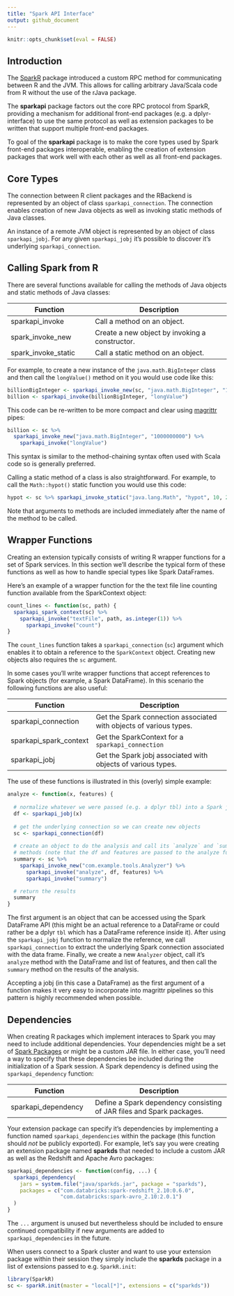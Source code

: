 ```yaml
---
title: "Spark API Interface"
output: github_document
---
```


```r
knitr::opts_chunk$set(eval = FALSE)
```

## Introduction

The [SparkR](https://github.com/apache/spark/tree/master/R) package introduced a custom RPC method for communicating between R and the JVM. This allows for calling arbitrary Java/Scala code from R without the use of the rJava package. 

The **sparkapi** package factors out the core RPC protocol from SparkR, providing a mechanism for additional front-end packages (e.g. a dplyr-interface) to use the same protocol as well as extension packages to be written that support multiple front-end packages.

To goal of the **sparkapi** package is to make the core types used by Spark front-end packages interoperable, enabling the creation of extension packages that work well with each other as well as all front-end packages.

## Core Types

The connection between R client packages and the RBackend is represented by an object of class `sparkapi_connection`. The connection enables creation of new Java objects as well as invoking static methods of Java classes.

An instance of a remote JVM object is represented by an object of class `sparkapi_jobj`. For any given `sparkapi_jobj` it's possible to discover it's underlying `sparkapi_connection`.

## Calling Spark from R

There are several functions available for calling the methods of Java objects and static methods of Java classes:

| Function | Description  |
|----------------------------|---------------------------------------------|
| sparkapi_invoke | Call a method on an object. |
| spark\_invoke\_new | Create a new object by invoking a constructor. |
| spark_invoke_static | Call a static method on an object.  |

For example, to create a new instance of the `java.math.BigInteger` class and then call the `longValue()` method on it you would use code like this:

```r
billionBigInteger <- sparkapi_invoke_new(sc, "java.math.BigInteger", "1000000000")
billion <- sparkapi_invoke(billionBigInteger, "longValue")
```

This code can be re-written to be more compact and clear using [magrittr](https://cran.r-project.org/web/packages/magrittr/vignettes/magrittr.html) pipes: 

```r
billion <- sc %>% 
  sparkapi_invoke_new("java.math.BigInteger", "1000000000") %>%
    sparkapi_invoke("longValue")
```

This syntax is similar to the method-chaining syntax often used with Scala code so is generally preferred.

Calling a static method of a class is also straightforward. For example, to call the `Math::hypot()` static function you would use this code:

```r
hypot <- sc %>% sparkapi_invoke_static("java.lang.Math", "hypot", 10, 20) 
```

Note that arguments to methods are included immediately after the name of the method to be called.

## Wrapper Functions

Creating an extension typically consists of writing R wrapper functions for a set of Spark services. In this section we'll describe the typical form of these functions as well as how to handle special types like Spark DataFrames. 

Here's an example of a wrapper function for the the text file line counting function available from the SparkContext object:

```r
count_lines <- function(sc, path) {
  sparkapi_spark_context(sc) %>% 
    sparkapi_invoke("textFile", path, as.integer(1)) %>% 
      sparkapi_invoke("count")
}
```

The `count_lines` function takes a `sparkapi_connection` (`sc`) argument which enables it to obtain a reference to the `SparkContext` object. Creating new objects also requires the `sc` argument.

In some cases you'll write wrapper functions that accept references to Spark objects (for example, a Spark DataFrame). In this scenario the following functions are also useful:

| Function | Description  |
|----------------------------|---------------------------------------------|
| sparkapi_connection | Get the Spark connection associated with objects of various types. |
| sparkapi\_spark\_context | Get the SparkContext for a `sparkapi_connection` |
| sparkapi_jobj | Get the Spark jobj associated with objects of various types. |

The use of these functions is illustrated in this (overly) simple example:

```r
analyze <- function(x, features) {
  
  # normalize whatever we were passed (e.g. a dplyr tbl) into a Spark jobj
  df <- sparkapi_jobj(x)
  
  # get the underlying connection so we can create new objects
  sc <- sparkapi_connection(df)
  
  # create an object to do the analysis and call its `analyze` and `summary`
  # methods (note that the df and features are passed to the analyze function)
  summary <- sc %>%  
    sparkapi_invoke_new("com.example.tools.Analyzer") %>% 
      sparkapi_invoke("analyze", df, features) %>% 
      sparkapi_invoke("summary")

  # return the results
  summary
}
```

The first argument is an object that can be accessed using the Spark DataFrame API (this might be an actual reference to a DataFrame or could rather be a dplyr `tbl` which has a DataFrame reference inside it). After using the `sparkapi_jobj` function to normalize the reference, we call `sparkapi_connection` to extract the underlying Spark connection associated with the data frame. Finally, we create a new `Analyzer` object, call it's `analyze` method with the DataFrame and list of features, and then call the `summary` method on the results of the analysis.

Accepting a jobj (in this case a DataFrame) as the first argument of a function makes it very easy to incorporate into magrittr pipelines so this pattern is highly recommended when possible.

## Dependencies

When creating R packages which implement interaces to Spark you may need to include additional dependencies. Your dependencies might be a set of [Spark Packages](https://spark-packages.org/) or might be a custom JAR file. In either case, you'll need a way to specify that these dependencies be included during the initialization of a Spark session. A Spark dependency is defined using the `sparkapi_dependency` function:

| Function | Description  |
|----------------------------|---------------------------------------------|
| sparkapi_dependency | Define a Spark dependency consisting of JAR files and Spark packages. |

Your extension package can specify it's dependencies by implementing a function named `sparkapi_dependencies` within the package (this function should *not* be publicly exported). For example, let's say you were creating an extension package named **sparkds** that needed to include a custom JAR as well as the Redshift and Apache Avro packages:

```r
sparkapi_dependencies <- function(config, ...) {
  sparkapi_dependency(
    jars = system.file("java/sparkds.jar", package = "sparkds"),
    packages = c("com.databricks:spark-redshift_2.10:0.6.0",
                 "com.databricks:spark-avro_2.10:2.0.1")
  )
}
```

The `...` argument is unused but nevertheless should be included to ensure continued compatibility if new arguments are added to `sparkapi_dependencies` in the future.

When users connect to a Spark cluster and want to use your extension package within their session they simply include the **sparkds** package in a list of extensions passed to e.g. `SparkR.init`:

```r
library(SparkR)
sc <- sparkR.init(master = "local[*]", extensions = c("sparkds"))
```









